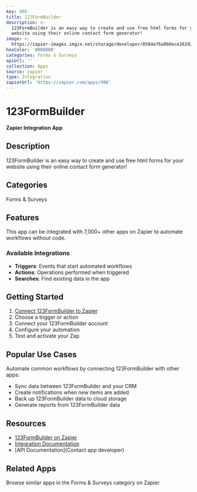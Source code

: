 ```yaml
---
key: 900
title: 123FormBuilder
description: >-
  123FormBuilder is an easy way to create and use free html forms for your
  website using their online contact form generator!
image: >-
  https://zapier-images.imgix.net/storage/developer/0584e76a060ece26192175cc192cb58f.png?auto=format%2Ccompress&ixlib=python-3.0.0&q=50
hexColor: '#000000'
categories: Forms & Surveys
apiUrl: ''
collection: Apps
source: zapier
type: Integration
zapierUrl: 'https://zapier.com/apps/900'
---
```

# 123FormBuilder

**Zapier Integration App**

## Description

123FormBuilder is an easy way to create and use free html forms for your website using their online contact form generator!

## Categories

Forms & Surveys

## Features

This app can be integrated with 7,000+ other apps on Zapier to automate workflows without code.

### Available Integrations

- **Triggers**: Events that start automated workflows
- **Actions**: Operations performed when triggered
- **Searches**: Find existing data in the app

## Getting Started

1. [Connect 123FormBuilder to Zapier](https://zapier.com/apps/900)
2. Choose a trigger or action
3. Connect your 123FormBuilder account
4. Configure your automation
5. Test and activate your Zap

## Popular Use Cases

Automate common workflows by connecting 123FormBuilder with other apps:

- Sync data between 123FormBuilder and your CRM
- Create notifications when new items are added
- Back up 123FormBuilder data to cloud storage
- Generate reports from 123FormBuilder data

## Resources

- [123FormBuilder on Zapier](https://zapier.com/apps/900)
- [Integration Documentation](https://zapier.com/apps/900/integrations)
- [API Documentation](Contact app developer)

## Related Apps

Browse similar apps in the Forms & Surveys category on Zapier.
